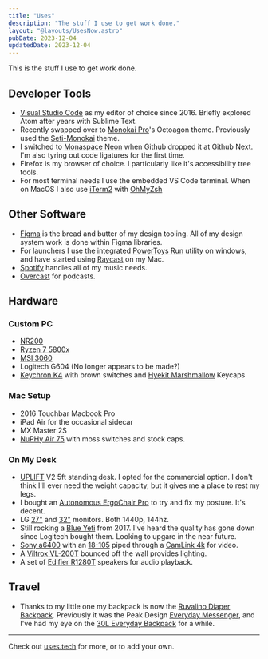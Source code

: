 ```yaml
---
title: "Uses"
description: "The stuff I use to get work done."
layout: "@layouts/UsesNow.astro"
pubDate: 2023-12-04
updatedDate: 2023-12-04
---
```


This is the stuff I use to get work done.

## Developer Tools

- [Visual Studio Code](https://code.visualstudio.com/) as my editor of choice since 2016. Briefly explored Atom after years with Sublime Text.
- Recently swapped over to [Monokai Pro](https://monokai.pro/vscode)'s Octoagon theme. Previously used the [Seti-Monokai](https://marketplace.visualstudio.com/items?itemName=SmukkeKim.theme-setimonokai) theme.
- I switched to [Monaspace Neon](https://monaspace.githubnext.com/) when Github dropped it at Github Next. I'm also tyring out code ligatures for the first time.
- Firefox is my browser of choice. I particularly like it's accessibility tree tools.
- For most terminal needs I use the embedded VS Code terminal. When on MacOS I also use [iTerm2](https://iterm2.com/) with [OhMyZsh](https://ohmyz.sh/)

## Other Software

- [Figma](https://www.figma.com/) is the bread and butter of my design tooling. All of my design system work is done within Figma libraries.
- For launchers I use the integrated [PowerToys Run](https://learn.microsoft.com/en-us/windows/powertoys/run) utility on windows, and have started using [Raycast](https://www.raycast.com/) on my Mac.
- [Spotify](http://www.spotify.com) handles all of my music needs.
- [Overcast](https://overcast.fm/) for podcasts.

## Hardware

### Custom PC

- [NR200](https://www.coolermaster.com/catalog/cases/mini-itx/masterbox-nr200/)
- [Ryzen 7 5800x](https://www.amd.com/en/products/cpu/amd-ryzen-7-5800x)
- [MSI 3060](https://www.msi.com/Graphics-Card/GeForce-RTX-3060-Ti-VENTUS-2X-8GD6X-OC)
- Logitech G604 (No longer appears to be made?)
- [Keychron K4](https://www.keychron.com/products/keychron-k4-wireless-mechanical-keyboard-version-2) with brown switches and [Hyekit Marshmallow](https://www.amazon.com/dp/B09XQQDKCG?psc=1&ref=ppx_yo2ov_dt_b_product_details) Keycaps

### Mac Setup

- 2016 Touchbar Macbook Pro
- iPad Air for the occasional sidecar
- MX Master 2S
- [NuPHy Air 75](https://nuphy.com/collections/keyboards/products/air75-v2?variant=40636609101933) with moss switches and stock caps.

### On My Desk

- [UPLIFT](https://www.upliftdesk.com/) V2 5ft standing desk. I opted for the commercial option. I don't think I'll ever need the weight capacity, but it gives me a place to rest my legs.
- I bought an [Autonomous ErgoChair Pro](https://www.autonomous.ai/office-chairs/ergonomic-chair?option_code=ErgonomicChair-ErgoChairPro_ChairColor.BabyBlue) to try and fix my posture. It's decent.
- LG [27"](https://www.lg.com/us/monitors/lg-27gl850-b-gaming-monitor) and [32"](https://www.lg.com/us/monitors/lg-32gk650f-b-gaming-monitor) monitors. Both 1440p, 144hz.
- Still rocking a [Blue Yeti](https://www.logitechg.com/en-us/products/streaming-gear/yeti-premium-usb-microphone.988-000100.html) from 2017. I've heard the quality has gone down since Logitech bought them. Looking to upgare in the near future.
- [Sony a6400](https://electronics.sony.com/imaging/interchangeable-lens-cameras/aps-c/p/ilce6400-b) with an [18-105](https://electronics.sony.com/imaging/lenses/aps-c-e-mount/p/selp18105g) piped through a [CamLink 4k](https://www.elgato.com/us/en/p/cam-link-4k) for video.
- A [Viltrox VL-200T](https://www.amazon.com/gp/product/B07R55RW43/ref=ppx_yo_dt_b_asin_title_o08_s00?ie=UTF8&psc=1) bounced off the wall provides lighting.
- A set of [Edifier R1280T](https://www.edifier.com/global/p/bookshelf-speakers/r1280t) speakers for audio playback.

## Travel

- Thanks to my little one my backpack is now the [Ruvalino Diaper Backpack](https://www.amazon.com/gp/product/B07C3SWZXK/ref=ppx_yo_dt_b_asin_title_o02_s00?ie=UTF8&psc=1). Previously it was the Peak Design [Everyday Messenger](https://www.peakdesign.com/collections/everyday-bags/products/everyday-messenger?variant=29741439189036), and I've had my eye on the [30L Everyday Backpack](https://www.peakdesign.com/collections/everyday-bags/products/everyday-backpack?variant=29743300902956) for a while.

---

Check out [uses.tech](https://uses.tech/) for more, or to add your own.
